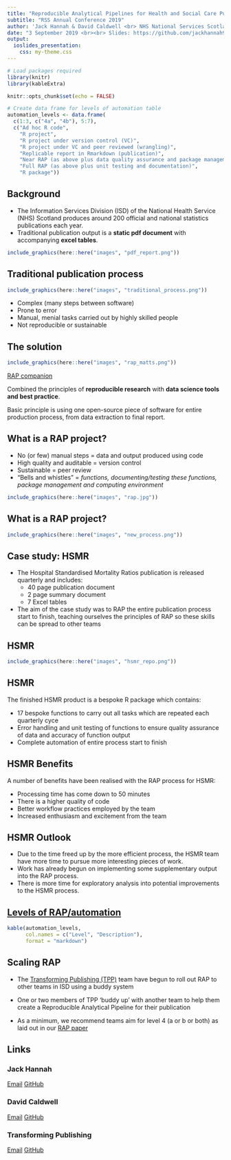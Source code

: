 ```yaml
---
title: "Reproducible Analytical Pipelines for Health and Social Care Publications"
subtitle: "RSS Annual Conference 2019"
author: 'Jack Hannah & David Caldwell <br> NHS National Services Scotland <br>'
date: "3 September 2019 <br><br> Slides: https://github.com/jackhannah95/rss-2019"
output:
  ioslides_presentation:
    css: my-theme.css
---
```


```r
# Load packages required
library(knitr)
library(kableExtra)

knitr::opts_chunk$set(echo = FALSE)

# Create data frame for levels of automation table
automation_levels <- data.frame(
  c(1:3, c("4a", "4b"), 5:7),
  c("Ad hoc R code",
    "R project",
    "R project under version control (VC)",
    "R project under VC and peer reviewed (wrangling)",
    "Replicable report in Rmarkdown (publication)",
    "Near RAP (as above plus data quality assurance and package management)",
    "Full RAP (as above plus unit testing and documentation)",
    "R package"))
```


## Background

- The Information Services Division (ISD) of the National Health Service (NHS) Scotland produces around 200 official and national statistics publications each year.
- Traditional publication output is a **static pdf document** with accompanying **excel tables**.

```r
include_graphics(here::here("images", "pdf_report.png"))
```


## Traditional publication process

```r
include_graphics(here::here("images", "traditional_process.png"))
```

- Complex (many steps between software)
- Prone to error
- Manual, menial tasks carried out by highly skilled people
- Not reproducible or sustainable


## The solution

```r
include_graphics(here::here("images", "rap_matts.png"))
```

[RAP companion](https://ukgovdatascience.github.io/rap_companion/)

Combined the principles of **reproducible research** with **data science tools and best practice**.

Basic principle is using one open-source piece of software for entire production process, from data extraction to final report.


## What is a RAP project?

- No (or few) manual steps = data and output produced using code
- High quality and auditable = version control
- Sustainable = peer review
- "Bells and whistles" = _functions, documenting/testing these functions, package management and computing environment_

```r
include_graphics(here::here("images", "rap.jpg"))
```


## What is a RAP project?

```r
include_graphics(here::here("images", "new_process.png"))
```


## Case study: HSMR

- The Hospital Standardised Mortality Ratios publication is released quarterly and includes:
    - 40 page publication document
    - 2 page summary document
    - 7 Excel tables
    
- The aim of the case study was to RAP the entire publication process start to finish, teaching ourselves the principles of RAP so these skills can be spread to other teams

## HSMR

```r
include_graphics(here::here("images", "hsmr_repo.png"))
```

## HSMR

The finished HSMR product is a bespoke R package which contains:

- 17 bespoke functions to carry out all tasks which are repeated each quarterly cyce
- Error handling and unit testing of functions to ensure quality assurance of data and accuracy of function output
- Complete automation of entire process start to finish


## HSMR Benefits

A number of benefits have been realised with the RAP process for HSMR:

- Processing time has come down to 50 minutes
- There is a higher quality of code
- Better workflow practices employed by the team
- Increased enthusiasm and excitement from the team

## HSMR Outlook

- Due to the time freed up by the more efficient process, the HSMR team have more time to pursue more interesting pieces of work.
- Work has already begun on implementing some supplementary output into the RAP process.
- There is more time for exploratory analysis into potential improvements to the HSMR process. 

## [Levels of RAP/automation](https://www.isdscotland.org/About-ISD/Methodologies/_docs/Reproducible_Analytical_Pipelines_paper_v1.4.pdf)

```r
kable(automation_levels,
      col.names = c("Level", "Description"),
      format = "markdown")
```


## Scaling RAP

- The [Transforming Publishing (TPP)](https://www.isdscotland.org/Products-and-Services/Transforming-Publishing-Programme/) team have begun to roll out RAP to other teams in ISD using a buddy system

- One or two members of TPP 'buddy up' with another team to help them create a Reproducible Analytical Pipeline for their publication

- As a minimum, we recommend teams aim for level 4 (a or b or both) as laid out in our [RAP paper](https://www.isdscotland.org/About-ISD/Methodologies/_docs/Reproducible_Analytical_Pipelines_paper_v1.4.pdf)


## Links

### Jack Hannah

[Email](mailto:jack.hannah1@nhs.net)
[GitHub](https://github.com/jackhannah95)

### David Caldwell

[Email](mailto:david.caldwell1@nhs.net)
[GitHub](https://github.com/davidc92)

### Transforming Publishing

[Email](mailto:nss.isdtransformingpublishing@nhs.net)
[GitHub](https://github.com/NHS-NSS-transforming-publications)